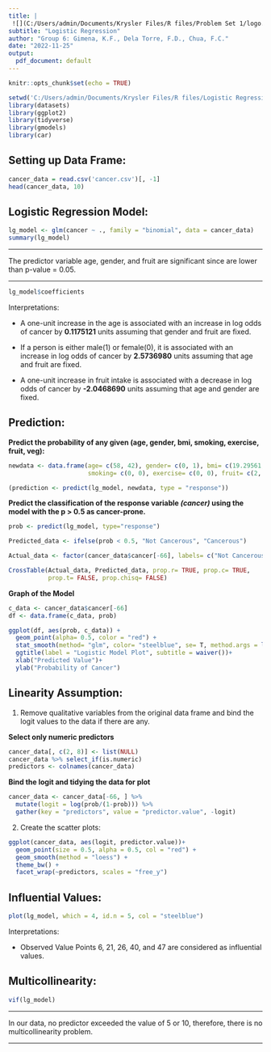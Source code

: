 ---
title: |  
 ![](C:/Users/admin/Documents/Krysler Files/R files/Problem Set 1/logo.jpg){width=1in}
subtitle: "Logistic Regression"
author: "Group 6: Gimena, K.F., Dela Torre, F.D., Chua, F.C."
date: "2022-11-25"
output: 
  pdf_document: default
---

```{r setup, include=FALSE}
knitr::opts_chunk$set(echo = TRUE)
```

```{r libraries, include= FALSE}
setwd('C:/Users/admin/Documents/Krysler Files/R files/Logistic Regression')
library(datasets)
library(ggplot2)
library(tidyverse)
library(gmodels)
library(car)
```


## Setting up Data Frame:
```{r df, comment= NULL}
cancer_data = read.csv('cancer.csv')[, -1]
head(cancer_data, 10)
```

## Logistic Regression Model:
```{r model, comment= NULL}
lg_model <- glm(cancer ~ ., family = "binomial", data = cancer_data)
summary(lg_model)
```

***

The predictor variable age, gender, and fruit are significant since are lower than p-value = 0.05.

***

```{r coefficients, comment= NULL}
lg_model$coefficients
```

Interpretations:

  * A one-unit increase in the age is associated with an increase in log odds of cancer by __0.1175121__ units assuming that gender and fruit are fixed.
  
  * If a person is either male(1) or female(0), it is associated with an increase in log odds of cancer by __2.5736980__ units assuming that age and fruit are fixed.

  * A one-unit increase in fruit intake is associated with a decrease in log odds of cancer by __-2.0468690__ units assuming that age and gender are fixed.

\newpage

## Prediction:

__Predict the probability of any given (age, gender, bmi, smoking, exercise, fruit, veg):__
```{r p_prob, comment= NULL}
newdata <- data.frame(age= c(58, 42), gender= c(0, 1), bmi= c(19.29561, 25.256798),
                      smoking= c(0, 0), exercise= c(0, 0), fruit= c(2, 1), veg= c(4, 6))

(prediction <- predict(lg_model, newdata, type = "response"))
```

__Predict the classification of the response variable _(cancer)_ using the model with the p > 0.5 as cancer-prone.__
```{r p_pred, comment= NULL}
prob <- predict(lg_model, type="response")

Predicted_data <- ifelse(prob < 0.5, "Not Cancerous", "Cancerous")

Actual_data <- factor(cancer_data$cancer[-66], labels= c("Not Cancerous", "Cancerous"))

CrossTable(Actual_data, Predicted_data, prop.r= TRUE, prop.c= TRUE,
           prop.t= FALSE, prop.chisq= FALSE)
```

__Graph of the Model__
```{r p_plot, comment= NULL}
c_data <- cancer_data$cancer[-66]
df <- data.frame(c_data, prob)

ggplot(df, aes(prob, c_data)) +
  geom_point(alpha= 0.5, color = "red") +
  stat_smooth(method= "glm", color= "steelblue", se= T, method.args = list(family=binomial))+
  ggtitle(label = "Logistic Model Plot", subtitle = waiver())+
  xlab("Predicted Value")+
  ylab("Probability of Cancer")
```

\newpage

## Linearity Assumption:


1. Remove qualitative variables from the original data frame and bind the logit values to the data if there are any.

__Select only numeric predictors__
```{r numeric, results= 'hide'}
cancer_data[, c(2, 8)] <- list(NULL) 
cancer_data %>% select_if(is.numeric)
predictors <- colnames(cancer_data)
```


__Bind the logit and tidying the data for plot__
```{r logit, results= 'hide'}
cancer_data <- cancer_data[-66, ] %>%
  mutate(logit = log(prob/(1-prob))) %>%
  gather(key = "predictors", value = "predictor.value", -logit)
```


2. Create the scatter plots:
```{r logit_plot, comment= NULL}
ggplot(cancer_data, aes(logit, predictor.value))+
  geom_point(size = 0.5, alpha = 0.5, col = "red") +
  geom_smooth(method = "loess") +
  theme_bw() +
  facet_wrap(~predictors, scales = "free_y")
```

\newpage

## Influential Values:


```{r cooks.d, comment= NULL}
plot(lg_model, which = 4, id.n = 5, col = "steelblue")
```


Interpretations:

  * Observed Value Points 6, 21, 26, 40, and 47 are considered as influential values.


## Multicollinearity:


```{r vif, comment= NULL}
vif(lg_model)
```

***

In our data, no predictor exceeded the value of 5 or 10, therefore, there is no multicollinearity problem.

***

\begin{center}
END OF PROJECT
\end{center}
